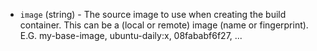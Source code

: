<!-- Code generated from the comments of the Config struct in builder/lxd/config.go; DO NOT EDIT MANUALLY -->

-   `image` (string) - The source image to use when creating the build
    container. This can be a (local or remote) image (name or fingerprint).
    E.G. my-base-image, ubuntu-daily:x, 08fababf6f27, ...
    
